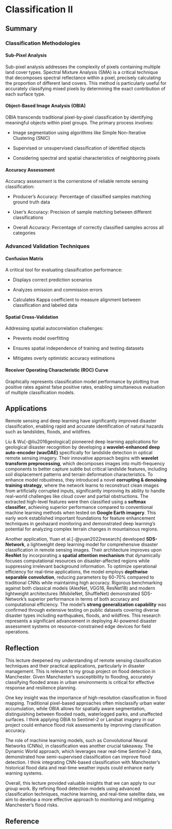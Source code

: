 # Classification II

## Summary

### Classification Methodologies

#### Sub-Pixel Analysis

Sub-pixel analysis addresses the complexity of pixels containing multiple land cover types. Spectral Mixture Analysis (SMA) is a critical technique that decomposes spectral reflectance within a pixel, precisely calculating the proportion of different land covers. This method is particularly useful for accurately classifying mixed pixels by determining the exact contribution of each surface type.

#### Object-Based Image Analysis (OBIA)

OBIA transcends traditional pixel-by-pixel classification by identifying meaningful objects within pixel groups. The primary process involves:

-   Image segmentation using algorithms like Simple Non-Iterative Clustering (SNIC)

-   Supervised or unsupervised classification of identified objects

-   Considering spectral and spatial characteristics of neighboring pixels

#### Accuracy Assessment

Accuracy assessment is the cornerstone of reliable remote sensing classification:

-   Producer's Accuracy: Percentage of classified samples matching ground truth data

-   User's Accuracy: Precision of sample matching between different classifications

-   Overall Accuracy: Percentage of correctly classified samples across all categories

### Advanced Validation Techniques

#### Confusion Matrix

A critical tool for evaluating classification performance:

-   Displays correct prediction scenarios

-   Analyzes omission and commission errors

-   Calculates Kappa coefficient to measure alignment between classification and labeled data

#### Spatial Cross-Validation

Addressing spatial autocorrelation challenges:

-   Prevents model overfitting

-   Ensures spatial independence of training and testing datasets

-   Mitigates overly optimistic accuracy estimations

#### Receiver Operating Characteristic (ROC) Curve

Graphically represents classification model performance by plotting true positive rates against false positive rates, enabling simultaneous evaluation of multiple classification models.

## Applications

Remote sensing and deep learning have significantly improved disaster classification, enabling rapid and accurate identification of natural hazards such as landslides, floods, and wildfires.

Liu & Wu[-@liu2016geological] pioneered deep learning applications for geological disaster recognition by developing a **wavelet-enhanced deep auto-encoder (wavDAE)** specifically for landslide detection in optical remote sensing imagery. Their innovative approach begins with **wavelet transform preprocessing**, which decomposes images into multi-frequency components to better capture subtle but critical landslide features, including soil displacement patterns and terrain deformation characteristics. To enhance model robustness, they introduced a novel **corrupting & denoising training strategy**, where the network learns to reconstruct clean images from artificially corrupted inputs, significantly improving its ability to handle real-world challenges like cloud cover and partial obstructions. The extracted high-level features were then classified using a **softmax classifier**, achieving superior performance compared to conventional machine learning methods when tested on **Google Earth imagery**. This early work established important foundations for feature enhancement techniques in geohazard monitoring and demonstrated deep learning's potential for analyzing complex terrain changes in mountainous regions.

Another application, Yuan et al.[-@yuan2022research] developed **SDS-Network**, a lightweight deep learning model for comprehensive disaster classification in remote sensing images. Their architecture improves upon **ResNet** by incorporating a **spatial attention mechanism** that dynamically focuses computational resources on disaster-affected regions while suppressing irrelevant background information. To optimize operational efficiency for real-time applications, the model employs **depthwise separable convolution**, reducing parameters by 60-70% compared to traditional CNNs while maintaining high accuracy. Rigorous benchmarking against both classical models (AlexNet, VGG16, ResNet18) and modern lightweight architectures (MobileNet, ShuffleNet) demonstrated SDS-Network's superior performance in terms of both accuracy and computational efficiency. The model's **strong generalization capability** was confirmed through extensive testing on public datasets covering diverse disaster types including earthquakes, floods, and wildfires. This research represents a significant advancement in deploying AI-powered disaster assessment systems on resource-constrained edge devices for field operations.

## Reflection

This lecture deepened my understanding of remote sensing classification techniques and their practical applications, particularly in disaster management. This is relevant to my group project on flood detection in Manchester. Given Manchester’s susceptibility to flooding, accurately classifying flooded areas in urban environments is critical for effective response and resilience planning.

One key insight was the importance of high-resolution classification in flood mapping. Traditional pixel-based approaches often misclassify urban water accumulation, while OBIA allows for spatially aware segmentation, distinguishing between flooded roads, waterlogged parks, and unaffected surfaces. I think applying OBIA to Sentinel-2 or Landsat imagery in our project could enhance flood risk assessments by improving classification accuracy.

The role of machine learning models, such as Convolutional Neural Networks (CNNs), in classification was another crucial takeaway. The Dynamic World approach, which leverages near real-time Sentinel-2 data, demonstrated how semi-supervised classification can improve flood detection. I think integrating CNN-based classification with Manchester’s historical flood data and real-time weather inputs could enhance early warning systems.

Overall, this lecture provided valuable insights that we can apply to our group work. By refining flood detection models using advanced classification techniques, machine learning, and real-time satellite data, we aim to develop a more effective approach to monitoring and mitigating Manchester’s flood risks.

## Reference
